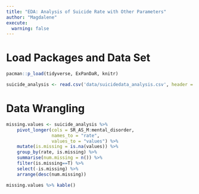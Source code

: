 ```yaml
---
title: "EDA: Analysis of Suicide Rate with Other Parameters"
author: "Magdalene"
execute: 
  warning: false
---
```


# Load Packages and Data Set

```r
pacman::p_load(tidyverse, ExPanDaR, knitr)

suicide_analysis <- read.csv('data/suicidedata_analysis.csv', header = T)
```

# Data Wrangling

```r
missing.values <- suicide_analysis %>%
    pivot_longer(cols = SR_AS_M:mental_disorder, 
                 names_to = "rate",
                 values_to = "values") %>%
    mutate(is.missing = is.na(values)) %>%
    group_by(rate, is.missing) %>%
    summarise(num.missing = n()) %>%
    filter(is.missing==T) %>%
    select(-is.missing) %>%
    arrange(desc(num.missing)) 

missing.values %>% kable()
```

